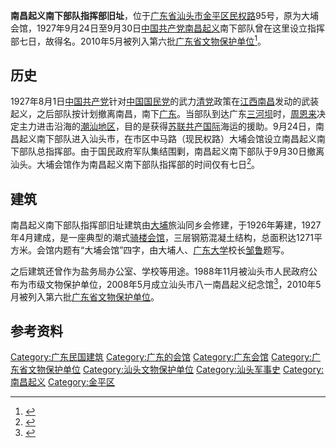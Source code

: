 {{文物保护单位
| 级别 = 省级
| 省区市 = 广东省
| 图片 = 
| 名称 = 南昌起义南下部队指挥部旧址
| 编号 = 6-39
| 分类 = 近现代重要史迹及代表性建筑
| 时代 = [[中华民国|民国]]
| 所在 = [[汕头市|汕头市]][[金平区|金平区]][[民权路_(汕头市)|民权路]]95号
| 登录 = 2010年
}}
'''南昌起义南下部队指挥部旧址'''，位于[[广东省|广东省]][[汕头市|汕头市]][[金平区|金平区]][[民权路_(汕头市)|民权路]]95号，原为大埔会馆，1927年9月24日至9月30日[[中国共产党|中国共产党]][[南昌起义|南昌起义]]南下部队曾在这里设立指挥部七日，故得名。2010年5月被列入第六批[[广东省文物保护单位|广东省文物保护单位]]<ref>{{Cite web |url=http://law.law-star.com/txtcac/lar/665/lar665s843.htm |title=广东省人民政府关于公布第六批广东省文物保护单位的通知 |accessdate=2011-01-28 |archive-date=2016-03-05 |archive-url=https://web.archive.org/web/20160305033831/http://law.law-star.com/txtcac/lar/665/lar665s843.htm |dead-url=yes }}</ref>。

==历史==
{{main|南昌起义}}

1927年8月1日[[中国共产党|中国共产党]]针对[[中国国民党|中国国民党]]的武力[[清党|清党]]政策在[[江西|江西]][[南昌|南昌]]发动的武装起义，之后部队按计划撤离南昌，南下[[广东|广东]]。当部队到达广东[[三河坝|三河坝]]时，[[周恩来|周恩来]]决定主力进击沿海的[[潮汕地区|潮汕地区]]，目的是获得[[苏联|苏联]][[共产国际|共产国际]]海运的援助。9月24日，南昌起义南下部队进入汕头市，在市区中马路（现民权路）大埔会馆设立南昌起义南下部队总指挥部。由于国民政府军队集结围剿，南昌起义南下部队于9月30日撤离汕头。大埔会馆作为南昌起义南下部队指挥部的时间仅有七日<ref>{{Cite web |url=http://www.dahuawang.com/stwb/html/2010-10/18/content_148631.htm |title=大埔会馆今昔 |access-date=2011-01-28 |archive-date=2016-03-08 |archive-url=https://web.archive.org/web/20160308234930/http://www.dahuawang.com/stwb/html/2010-10/18/content_148631.htm |dead-url=yes }}</ref>。

==建筑==
南昌起义南下部队指挥部旧址建筑由[[大埔縣|大埔]]旅汕同乡会修建，于1926年筹建，1927年4月建成，是一座典型的潮式[[骑楼|骑楼]][[会馆|会馆]]，三层钢筋混凝土结构，总面积达1271平方米。会馆内题有“大埔会馆”四字，由大埔人、[[广东大学|广东大学]]校长[[邹鲁|邹鲁]]题写。

之后建筑还曾作为盐务局办公室、学校等用途。1988年11月被汕头市人民政府公布为市级文物保护单位，2008年5月成立汕头市八一南昌起义纪念馆<ref>{{Cite web |url=http://ag.stxcb.com/ACont2.asp?Page=&CNo=13&Id=22#POS |title=八一南昌起义南下部队总指挥部旧址 |access-date=2011-01-28 |archive-date=2019-06-12 |archive-url=https://web.archive.org/web/20190612003523/http://ag.stxcb.com/ACont2.asp?Page=&CNo=13&Id=22#POS |dead-url=yes }}</ref>，2010年5月被列入第六批[[广东省文物保护单位|广东省文物保护单位]]。

==参考资料==
{{reflist}}

{{汕头市境内的广东省文物保护单位}}
{{DEFAULTSORT:N}}
[[Category:广东民国建筑|Category:广东民国建筑]]
[[Category:广东的会馆|Category:广东的会馆]]
[[Category:广东会馆|Category:广东会馆]]
[[Category:广东省文物保护单位|Category:广东省文物保护单位]]
[[Category:汕头文物保护单位|Category:汕头文物保护单位]]
[[Category:汕头军事史|Category:汕头军事史]]
[[Category:南昌起义|Category:南昌起义]]
[[Category:金平区|Category:金平区]]